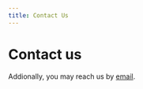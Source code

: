 ```yaml
---
title: Contact Us
---
```


<!-- import { Box, Flex, WideTile } from "@redocly/developer-portal/ui"; -->


# Contact us

<ContactForm />

Addionally, you may reach us by [email](mailto:customer_success@justifi.tech).
